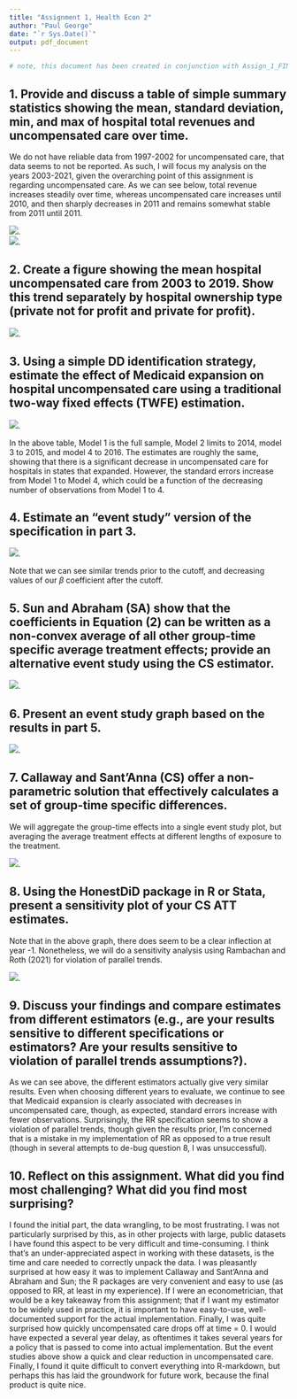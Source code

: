 ---
title: "Assignment 1, Health Econ 2"
author: "Paul George"
date: "`r Sys.Date()`"
output: pdf_document
---


```{r setup, echo =FALSE}

# note, this document has been created in conjunction with Assign_1_FINAL.R, which creates the plots to be displayed in this R markdown file


```

## 1.	Provide and discuss a table of simple summary statistics showing the mean, standard deviation, min, and max of hospital total revenues and uncompensated care over time. 

We do not have reliable data from 1997-2002 for uncompensated care, that data seems to not be reported. As such, I will focus my analysis on the years 2003-2021, given the overarching point of this assignment is regarding uncompensated care. As we can see below, total revenue increases steadily over time, whereas uncompensated care increases until 2010, and then sharply decreases in 2011 and remains somewhat stable from 2011 until 2011. 

![](TablesFigures/Table_1a.png).  
![](TablesFigures/Table_1b.png).  



## 2. Create a figure showing the mean hospital uncompensated care from 2003 to 2019. Show this trend separately by hospital ownership type (private not for profit and private for profit).

![](TablesFigures/Plot_2.png).  


## 3.	Using a simple DD identification strategy, estimate the effect of Medicaid expansion on hospital uncompensated care using a traditional two-way fixed effects (TWFE) estimation. 

![](TablesFigures/Table_3.png).  

In the above table, Model 1 is the full sample, Model 2 limits to 2014, model 3 to 2015, and model 4 to 2016. The estimates are roughly the same, showing that there is a significant decrease in uncompensated care for hospitals in states that expanded. However, the standard errors increase from Model 1 to Model 4, which could be a function of the decreasing number of observations from Model 1 to 4. 


## 4. Estimate an “event study” version of the specification in part 3. 

![](TablesFigures/Table_4.png).  

Note that we can see similar trends prior to the cutoff, and decreasing values of our $\beta$ coefficient after the cutoff. 


## 5.	Sun and Abraham (SA) show that the coefficients in Equation (2) can be written as a non-convex average of all other group-time specific average treatment effects; provide an alternative event study using the CS estimator. 

![](TablesFigures/Table_5.png).

## 6.	Present an event study graph based on the results in part 5. 

![](TablesFigures/Plot_6.png). 

## 7. Callaway and Sant’Anna (CS) offer a non-parametric solution that effectively calculates a set of group-time specific differences. 


We will aggregate the group-time effects into a single event study plot, but averaging the average treatment effects at different lengths of exposure to the treatment. 

![](TablesFigures/Plot_7.png). 

## 8. Using the HonestDiD package in R or Stata, present a sensitivity plot of your CS ATT estimates.  

Note that in the above graph, there does seem to be a clear inflection at year -1. Nonetheless, we will do a sensitivity analysis using Rambachan and Roth (2021) for violation of parallel trends.  

![](TablesFigures/Q8.plot.png). 


## 9.	Discuss your findings and compare estimates from different estimators (e.g., are your results sensitive to different specifications or estimators? Are your results sensitive to violation of parallel trends assumptions?).   

As we can see above, the different estimators actually give very similar results. Even when choosing different years to evaluate, we continue to see that Medicaid expansion is clearly associated with decreases in uncompensated care, though, as expected, standard errors increase with fewer observations. Surprisingly, the RR specification seems to show a violation of parallel trends, though given the results prior, I’m concerned that is a mistake in my implementation of RR as opposed to a true result (though in several attempts to de-bug question 8, I was unsuccessful). 

## 10.	Reflect on this assignment. What did you find most challenging? What did you find most surprising?  

I found the initial part, the data wrangling, to be most frustrating. I was not particularly surprised by this, as in other projects with large, public datasets I have found this aspect to be very difficult and time-consuming. I think that’s an under-appreciated aspect in working with these datasets, is the time and care needed to correctly unpack the data. I was pleasantly surprised at how easy it was to implement Callaway and Sant’Anna and Abraham and Sun; the R packages are very convenient and easy to use (as opposed to RR, at least in my experience). If I were an econometrician, that would be a key takeaway from this assignment; that if I want my estimator to be widely used in practice, it is important to have easy-to-use, well-documented support for the actual implementation. Finally, I was quite surprised how quickly uncompensated care drops off at time = 0. I would have expected a several year delay, as oftentimes it takes several years for a policy that is passed to come into actual implementation. But the event studies above show a quick and clear reduction in uncompensated care. Finally, I found it quite difficult to convert everything into R-markdown, but perhaps this has laid the groundwork for future work, because the final product is quite nice. 

